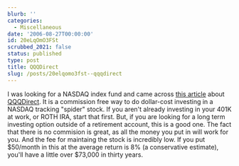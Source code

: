 ```yaml
---
blurb: ''
categories:
  - Miscellaneous
date: '2006-08-27T00:00:00'
id: 20eLqOmO3FSt
scrubbed_2021: false
status: published
type: post
title: QQQDirect
slug: /posts/20elqomo3fst--qqqdirect
---
```


I was looking for a NASDAQ index fund and came across
[this article](http://www.smartmoney.com/etffocus/index.cfm?story=20060315)
about [QQQDirect](http://qqqdirect.com/). It is a commission free
way to do dollar-cost investing in a NASDAQ tracking "spider"
stock. If you aren't already investing in your 401K at work, or
ROTH IRA, start that first. But, if you are looking for a long term
investing option outside of a retirement account, this is a good
one. The fact that there is no commision is great, as all the money
you put in will work for you. And the fee for maintaing the stock
is incredibly low. If you put $50/month in this at the average
return is 8% (a conservative estimate), you'll have a little over
$73,000 in thirty years.
